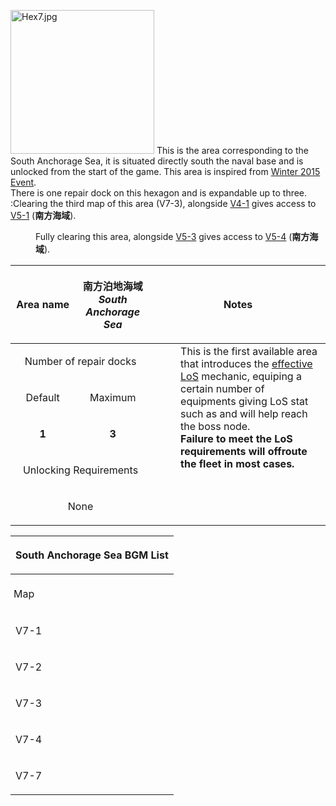 [[File:Hex7.jpg|thumb|230x230px]]
This is the area corresponding to the South Anchorage Sea, it is situated directly south the naval base and is unlocked from the start of the game. This area is inspired from [[Winter 2015 Event]].<br>
There is one repair dock on this hexagon and is expandable up to three.<br>
:Clearing the third map of this area (V7-3), alongside [[Kancolle Kai:Sandbox/Area 4#/V4-1|V4-1]] gives access to [[KanColle Kai:Sandbox/Area 5#/V5-1|V5-1]] ('''南方海域''').
:Fully clearing this area, alongside [[Kancolle Kai:Sandbox/Area 5#/V5-3|V5-3]] gives access to [[KanColle Kai:Sandbox/Area 5#/V5-4|V5-4]] ('''南方海域''').

{| class="wikitable" style="width:99%;margin:5px;"
!style="width:125px;"|Area name
|style="text-align:center; width:125px;" |南方泊地海域<br>''South Anchorage Sea''
! colspan="2" style="text-align:center;width:400px;" |Notes
|-
! colspan="2" style="text-align:center; " |Number of repair docks
| colspan="2" rowspan="7" style="vertical-align:text-top; margin:0px;"|
:This is the first available area that introduces the [[Line of Sight|effective LoS]] mechanic, equiping a certain number of equipments giving LoS stat such as {{Seaplane}} and {{Radar}} will help reach the boss node.<br> '''Failure to meet the LoS requirements will offroute the fleet in most cases.'''<br>
|-
! style="text-align:center;" |Default
! style="text-align:center;" |Maximum
|-
|style="text-align:center;" |'''1'''
|style="text-align:center;" |'''3'''
|-
! colspan="2" style="text-align:center;" |Unlocking Requirements<br>
|-
| colspan="2" style="text-align:center; " |None
|}
{| class="mw-collapsible mw-collapsed wikitable" style="text-align:center;width:100%"
!colspan="6"|<h4 style="margin:0;text-align:center">South Anchorage Sea BGM List</h4>
|-
!style="padding: 5px"|Map
!Overworld
!Normal Node (Day Battle)
!Normal Node (Night Battle)
!Boss Node (Day Battle)
!Boss Node (Night Battle)
|-
!V7-1
|rowspan=2|第三十駆逐隊、抜錨準備！<br>''30th Destroyer Division, prepare to sortie!''
|新編「海上護衛隊抜錨！」<br>''New 'Maritime Escort Fleet' sail out!''
|rowspan=4|我、夜戦に突入す！<br>''Rush into the Night Battle!''
|colspan=2|海上輸送作戦<br>''Marine Transport Operation''
|-
!V7-2
|rowspan=3|索敵機、発艦始め！<br>''Scout Planes, Take Off!''
|colspan=2 rowspan=2|我、敵機動部隊ト交戦ス<br>''Battle the Enemy Task Force!''
|-
!V7-3
|吹雪、出撃す<br>''Fubuki, Sortieing!''
|-
!V7-4
|索敵機、発艦始め！<br>''Scout Planes, Take Off!''
|colspan=2|敵艦隊、見ゆ！<br>''Enemy Fleet, Spotted!''
|-
!V7-7
|艦隊の再集結<br>Regathering of the Fleet
|colspan=2|我、敵機動部隊ト交戦ス<br>''Battle the Enemy Task Force!''
|colspan=2|全艦娘、突撃！<br>''All Shipgirls, Attack!''
|}
{{Map/Tabs|prefix=Sandbox}}


{{VitaAreaPortal}}